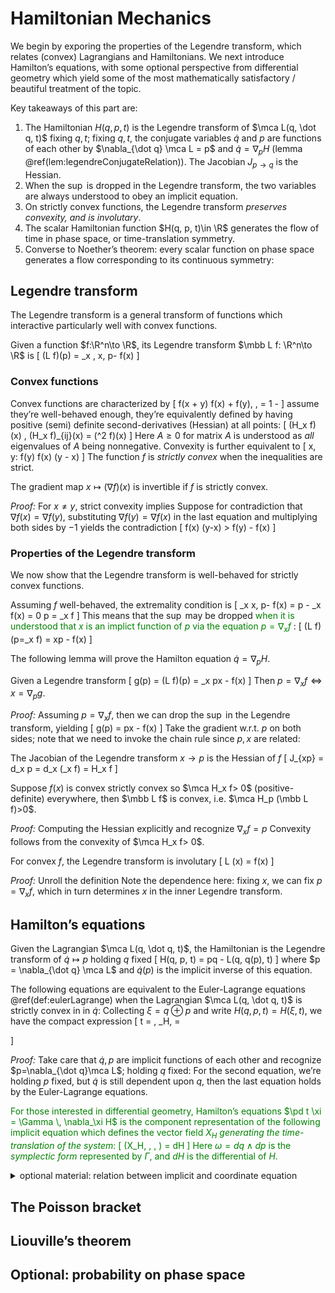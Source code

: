 # Hamiltonian Mechanics 

We begin by exporing the properties of the Legendre 
transform, which relates (convex) Lagrangians and Hamiltonians. 
We next introduce Hamilton's equations, with some 
optional perspective from differential geometry 
which yield some of the most mathematically satisfactory / beautiful 
treatment of the topic. 

Key takeaways of this part are: 

1. The Hamiltonian $H(q, p, t)$ is the Legendre transform of $\mca L(q, \dot q, t)$ 
    fixing $q, t$; fixing $q, t$, the conjugate variables 
    $\dot q$ and $p$ are functions 
    of each other by $\nabla_{\dot q} \mca L = p$ and $\dot q = \nabla_p H$ 
    (lemma \@ref(lem:legendreConjugateRelation)). 
    The Jacobian $J_{p\to q}$ is the Hessian. 
2. When the $\sup$ is dropped in the Legendre transform, 
    the two variables are always understood to obey 
    an implicit equation.
3. On strictly convex functions, the Legendre transform _preserves 
    convexity, and is involutary_. 
4. The scalar Hamiltonian function $H(q, p, t)\in \R$ 
    generates the flow of time in phase space, or time-translation symmetry. 
5. Converse to Noether's theorem: every scalar function on phase space 
    generates a flow corresponding to its continuous symmetry: 

## Legendre transform {-}

The Legendre transform is a general transform of functions 
which interactive particularly well with convex functions. 

:::{.definition name="Legendre transform"}
Given a function $f:\R^n\to \R$, its Legendre transform 
$\mbb L f: \R^n\to \R$ is 
\[ 
    (\mbb L f)(p) = \sup_x \, \la x, p\ra - f(x)
\] 
:::

### Convex functions {-}
Convex functions are characterized by 
\[ 
    f(\lambda x + \bar \lambda y) \leq \lambda f(x) + \bar \lambda f(y), \quad 
    \lambda \in [0, 1], \bar \lambda = 1 - \lambda 
\] 
assume they're well-behaved enough, they're equivalently defined by 
having positive (semi) definite second-derivatives (Hessian) at all points: 
\[ 
    (\mca H_x f)(\forall x) \geq 0, \quad 
    (\mca H_x f)_{ij}(x) = (\pd {x_i x_j}^2 f)(x)
\] 
Here $A\geq 0$ for matrix $A$ is understood 
as _all_ eigenvalues of $A$ being nonnegative. Convexity is further 
equivalent to 
\[ 
    \forall x, y: f(y) \geq \nabla f(x) \cdot (y - x)
\] 
The function $f$ is _strictly convex_ when the inequalities are strict. 

:::{.proposition}
The gradient map $x\mapsto (\nabla f)(x)$ is invertible 
if $f$ is strictly convex. 
:::
_Proof:_ For $x\neq y$, strict convexity implies 
\begin{align}
    \nabla f(x) \cdot (y-x) < f(y) - f(x), \quad 
    \nabla f(y) \cdot (x-y) < f(x) - f(y)
\end{align}
Suppose for contradiction that $\nabla f(x) = \nabla f(y)$, 
substituting $\nabla f(y)=\nabla f(x)$ in the last equation and 
multiplying both sides by $-1$ yields the contradiction 
\[ 
    \nabla f(x) (y-x) > f(y) - f(x)
\] 

### Properties of the Legendre transform {-}
We now show that the Legendre transform is well-behaved 
for strictly convex functions. 

Assuming $f$ well-behaved, the extremality condition is 
\[ 
    \nabla_x \la x, p\ra - f(x) 
    = p - \nabla_x f(x) = 0 \iff p = \nabla_x f 
\] 
This means that the $\sup$ may be dropped
<span style="color:green">
when it is understood that $x$ is an implict function of 
$p$ via the equation $p = \nabla_x f$ 
</span>: 
\[ 
    (\mbb L f)(p=\nabla_x f) = x\cdot p - f(x)
\] 

The following lemma will prove the Hamilton 
equation $\dot q = \nabla_p H$. 

:::{.lemma #legendreConjugateRelation name="two-way relation between x and p"}
Given a Legendre transform 
\[ 
    g(p) = (\mbb L f)(p) = \sup_x p\cdot x - f(x)
\] 
Then $p = \nabla_x f \iff x = \nabla_p g$. 
:::
_Proof:_ Assuming $p = \nabla_x f$, then we can 
drop the $\sup$ in the Legendre transform, yielding 
\[ 
    g(p) = p\cdot x - f(x)
\] 
Take the gradient w.r.t. $p$ on both sides; note that 
we need to invoke the chain rule since $p, x$ are related: 
\begin{align}
    \nabla_p g(p) 
    &= \nabla_p (p\cdot x - f(x)) 
    = x + J_{p\to x} p - J_{p\to x} (\nabla_x f)_{=p}
    = x 
\end{align}

:::{.proposition name="Jacobian of Legendre transform"}
The Jacobian of the Legendre transform $x\to p$ is the Hessian of $f$ 
\[ 
    J_{x\to p} = d_x p = d_x \left(\nabla_x f\right) = \mca H_x f 
\] 
:::

:::{.proposition name="convexity invariance"}
Suppose $f(x)$ is convex strictly convex so $\mca H_x f> 0$ 
(positive-definite) everywhere, then $\mbb L f$ 
is convex, i.e. $\mca H_p (\mbb L f)>0$. 
:::
_Proof:_ Computing the Hessian explicitly and recognize $\nabla_x f = p$
\begin{align}
    \mca H_p(\mbb L f) 
    &= d_p [\nabla_p (\mbb L f)] = d_p \left[
        x + J_{p\to x} p - J_{p\to x}\nabla_x f
    \right] \\ 
    &= d_p x = J_{p\to x} = J_{x\to p}^{-1} = \left(\mca H_x f\right)^{-1}
\end{align}
Convexity follows from the convexity of $\mca H_x f> 0$. 

:::{.proposition name="involutary"}
For convex $f$, the Legendre transform is involutary 
\[ 
    \mbb L \left[(\mbb L f)(p)\right] (x) = f(x)
\] 
:::
_Proof:_ Unroll the definition
\begin{align}
    \mbb L \left[(\mbb L f)(p)\right] (x)
    &= \mbb L \left[p\mapsto xp - f(x)\right] (x)\\ 
    &= xp - \left[p\mapsto xp - f(x)\right]\, p 
    = xp - xp - f(x) = f(x)
\end{align}
Note the dependence here: fixing $x$, we can fix $p=\nabla_x f$, which 
in turn determines $x$ in the inner Legendre transform. 


## Hamilton's equations {-}

:::{.definition name="Hamiltonian"}
Given the Lagrangian $\mca L(q, \dot q, t)$, the 
    Hamiltonian is the Legendre transform of $\dot q\mapsto p$ 
    holding $q$ fixed 
    \[ 
        H(q, p, t) = p\cdot \dot q - \mca L(q, \dot q(p), t)
    \] 
    where $p = \nabla_{\dot q} \mca L$ and $\dot q(p)$ 
    is the implicit inverse of this equation. 
:::

:::{.theorem name="Hamilton's equations"} 
The following equations are equivalent to the Euler-Lagrange 
    equations \@ref(def:eulerLagrange) when the Lagrangian 
    $\mca L(q, \dot q, t)$ is strictly convex in in $\dot q$: 
    \begin{aligned}
        \dot p 
        = -\nabla_q H, \quad \dot q 
        = \nabla_p H 
    \end{aligned}
    Collecting $\xi = q \oplus p$ and write
    $H(q, p, t) = H(\xi, t)$, we have the compact expression 
    \[ 
        \pd t \xi = \Gamma\,  \nabla_\xi H, \quad \Gamma 
        = \bigoplus \begin{pmatrix}
            0 & 1 \\ -1 & 0 
        \end{pmatrix}
    \] 
:::
_Proof:_ Take care that $\dot q, p$ are implicit functions of each other 
    and recognize $p=\nabla_{\dot q}\mca L$; holding $q$ fixed: 
    \begin{align}
        \nabla_p H(q, p, t) 
        &= \nabla_p \left[p\cdot \dot q - \mca L(q, \dot q(p), t)\right] \\ 
        &= \dot q + J_{p\to \dot q} p - J_{p\to \dot q}(\nabla_{\dot q}\mca L) 
        = \dot q 
    \end{align}
    For the second equation, we're holding $p$ fixed, but $\dot q$ is still 
    dependent upon $q$, then 
    \begin{align}
        \nabla_q H(q, p, t) 
        &= \nabla_q \left[
            p\cdot \dot q - \mca L(q, \dot q(p), t)
        \right] \\ 
        &= J_{q\to \dot q}p 
        - \nabla_q \mca L - J_{q\to \dot q} (\nabla_{\dot q}\mca L) 
        = - \nabla_q \mca L  \\ 
        \dot p 
        &= d_t \nabla_{\dot q}\mca L = \nabla_q \mca L 
    \end{align}
    the last equation holds by the Euler-Lagrange equations. 

<div style="color:green">
:::{.remark}
For those interested in differential geometry, 
Hamilton's equations $\pd t \xi = \Gamma \, \nabla_\xi H$ 
is the component representation of the following implicit 
equation which defines the vector field $X_H$ 
_generating the time-translation of the system_: 
\[ 
    \omega(X_H, \, \cdot\, ) = dH
\] 
Here $\omega= dq \wedge dp$ is the _symplectic form_ 
represented by $\Gamma$, and $dH$ is the differential of $H$. 
:::
</div>

<details>
<summary> optional material: relation between implicit 
and coordinate equation </summary>
Given a chart $x=(x_1, \cdots, x_n)$ on a manifold $M$ (like fixing 
a basis), a **vector field** $X$ can be understood as a _directional derivative_ 
operation that consumes a scalar function $f$ and outputs $X\, f$ (read as 
$X$ acting on $f$. The value of $(X\, f)(x)$ encodes how much $f$ 
changes along the direction of $X$ at location $x$. 
The representation of $X$ in this chart $x$ is then 
\[ 
    X = \sum_{j=1}^n X_j \pd j 
\] 
where each $X_j$ is a scalar function; in this representation, the 
action can be easily understood as 
\[ 
    (X\, f)(x) = \sum_{j=1}^n X_j \pd j f(x) = (X_j)\cdot \nabla f(x)
\] 
where $(X_j)$ is understood as a vector denoting the ``direction''; 
in this sense the chart $x$ also fixes a basis $\pd 1, \cdots \pd n$ 
for the space of vector fields (tangent bundle). 
Given a scalar function $f$, its **differential** $df$ eats a vector 
field and outputs a scalar (function)
\[
    df\, X = X\, f 
\] 
We can similarly consider a basis representation for the differentials 
(which live on the cotangent bundle) with the notation $d x_1, \cdots, dx_n$ 
\[ 
    df = \sum_{j=1}^N f_j dx_j, \quad dx_j\, \pd i = \delta_{ij}
\] 
The last piece we need is **the wedge product**: assuming a basis 
$B=\{\pd p, \pd q\}$ ($p$, $q$ are univariables), the symplectic form 
$\omega = dq \wedge dp$ consumes two arguments in $B$ and outputs a number 
subject to the following rules: 
\[ 
    (dq \wedge dp)(\pd a, \pd b) = \begin{cases}
        1 & (\pd a, \pd b) = \pd q, \pd p \\ 
        -1 & (\pd a, \pd b) = \pd p, \pd q \\ 
        0 & \text{otherwise}. 
    \end{cases}
\] 
and being linear in each of its arguments. 

Back to Hamilton's equation $\omega(X_H, \cdot) = dH$. 
Fix the basis $\{\pd q, \pd p\}$ (the order matters!)
and consider two vector fields 
\[ 
    X = X_q \pd q + X_p \pd p, \quad Y = Y_q \pd q + Y_p \pd p 
\] 
The representation $\Gamma$ of $\omega$ is read from the equation 
\begin{align}
    \omega(X, Y) 
    &= X_qY_q \omega(\pd q, \pd q)_{=0} + X_p Y_q \omega(\pd p, \pd q)_{=-1}
    + X_qY_p \omega (\pd q, \pd p)_{=1} + X_pY_p \omega (\pd p, \pd p)_{=0} \\ 
    &= X_qY_p - X_p Y_q 
    = \begin{pmatrix} X_q \\ X_p \end{pmatrix}^T 
    \begin{pmatrix}
        0 & 1 \\ -1 & 0 
    \end{pmatrix} \begin{pmatrix}
        Y_q \\ Y_p 
    \end{pmatrix} \implies \Gamma = \begin{pmatrix}
        0 & 1 \\ -1 & 0 
    \end{pmatrix}
\end{align}
The implicit equation expands out to 
\[ 
    \omega (X_H, Y) = dH\, Y = Y\, H \implies (X_H)^T \Gamma Y 
    = Y_q \pd q H + Y_p \pd p H = (\nabla H)^T Y, \quad \forall Y
\] 
where we have identified $X_H, Y$ with their $\pd q, \pd p$ coordinate 
representations on the RHS. The previous equation implies 
\[ 
    (X_H)^T \Gamma = (\nabla H)^T \iff \nabla H = ((X_H)^T \Gamma)^T 
    = -\Gamma X_H \iff X_H = \Gamma \nabla_H 
\] 
</details>

## The Poisson bracket {-}

## Liouville's theorem {-}

## Optional: probability on phase space {-}